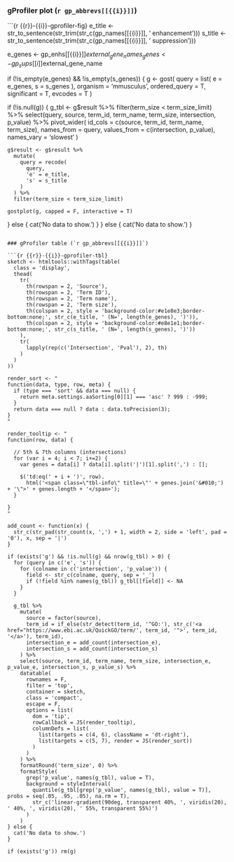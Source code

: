 ### gProfiler plot (`r gp_abbrevs[[{{i}}]]`)

```{r {{r}}-{{i}}-gprofiler-fig}
e_title <- str_to_sentence(str_trim(str_c(gp_names[[{{i}}]], ' enhancement')))
s_title <- str_to_sentence(str_trim(str_c(gp_names[[{{i}}]], ' suppression')))

e_genes <- gp_enhs[[{{i}}]]$external_gene_name
s_genes <- gp_sups[[{{i}}]]$external_gene_name


if (!is_empty(e_genes) && !is_empty(s_genes)) {
  g <- gost(
    query = list(
      e = e_genes,
      s = s_genes
    ),
    organism = 'mmusculus',
    ordered_query = T,
    significant = T,
    evcodes = T
  )
  
  if (!is.null(g)) {
    g_tbl <- g$result %>%
      filter(term_size < term_size_limit) %>%
      select(query, source, term_id, term_name, term_size, intersection, p_value) %>%
      pivot_wider(
        id_cols = c(source, term_id, term_name, term_size),
        names_from = query,
        values_from = c(intersection, p_value),
        names_vary = 'slowest'
      )
    
    g$result <- g$result %>%
      mutate(
        query = recode(
          query,
          'e' = e_title,
          's' = s_title
        )
      ) %>% 
      filter(term_size < term_size_limit)
  
    gostplot(g, capped = F, interactive = T)
  } else {
    cat('No data to show.')
  }
} else {
  cat('No data to show.')
}
```

### gProfiler table (`r gp_abbrevs[[{{i}}]]`)

```{r {{r}}-{{i}}-gprofiler-tbl}
sketch <- htmltools::withTags(table(
  class = 'display',
  thead(
    tr(
      th(rowspan = 2, 'Source'),
      th(rowspan = 2, 'Term ID'),
      th(rowspan = 2, 'Term name'),
      th(rowspan = 2, 'Term size'),
      th(colspan = 2, style = 'background-color:#e1e8e3;border-bottom:none;', str_c(e_title, ' (N=', length(e_genes), ')')),
      th(colspan = 2, style = 'background-color:#e8e1e1;border-bottom:none;', str_c(s_title, ' (N=', length(s_genes), ')'))
    ),
    tr(
      lapply(rep(c('Intersection', 'Pval'), 2), th)
    )
  )
))

render_sort <- "
function(data, type, row, meta) {
  if (type === 'sort' && data === null) {
    return meta.settings.aaSorting[0][1] === 'asc' ? 999 : -999;
  }
  return data === null ? data : data.toPrecision(3);
}
"

render_tooltip <- "
function(row, data) {

  // 5th & 7th columns (intersections)
  for (var i = 4; i < 7; i+=2) {
    var genes = data[i] ? data[i].split('|')[1].split(',') : [];

    $('td:eq(' + i + ')', row).
      html('<span class=\"tbl-info\" title=\"' + genes.join('&#010;') + '\">' + genes.length + '</span>');
  }

}
"

add_count <- function(x) {
  str_c(str_pad(str_count(x, ',') + 1, width = 2, side = 'left', pad = '0'), x, sep = '|')
}

if (exists('g') && !is.null(g) && nrow(g_tbl) > 0) {
  for (query in c('e', 's')) {
    for (colname in c('intersection', 'p_value')) {
      field <- str_c(colname, query, sep = '_')
      if (!field %in% names(g_tbl)) g_tbl[[field]] <- NA
    }
  }
  
  g_tbl %>%
    mutate(
      source = factor(source),
      term_id = if_else(str_detect(term_id, '^GO:'), str_c('<a href="https://www.ebi.ac.uk/QuickGO/term/', term_id, '">', term_id, '</a>'), term_id),
      intersection_e = add_count(intersection_e),
      intersection_s = add_count(intersection_s)
    ) %>%
    select(source, term_id, term_name, term_size, intersection_e, p_value_e, intersection_s, p_value_s) %>% 
    datatable(
      rownames = F,
      filter = 'top',
      container = sketch,
      class = 'compact',
      escape = F,
      options = list(
        dom = 'tip',
        rowCallback = JS(render_tooltip),
        columnDefs = list(
          list(targets = c(4, 6), className = 'dt-right'),
          list(targets = c(5, 7), render = JS(render_sort))
        )
      )
    ) %>%
    formatRound('term_size', 0) %>%
    formatStyle(
      grep('p_value', names(g_tbl), value = T),
      background = styleInterval(
        quantile(g_tbl[grep('p_value', names(g_tbl), value = T)], probs = seq(.05, .95, .05), na.rm = T),
        str_c('linear-gradient(90deg, transparent 40%, ', viridis(20), ' 40%, ', viridis(20), ' 55%, transparent 55%)')
      )
    )
} else {
  cat('No data to show.')
}

if (exists('g')) rm(g)
```
